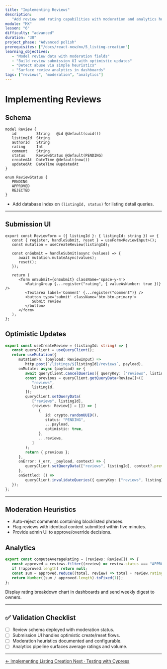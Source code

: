 ```yaml
---
title: "Implementing Reviews"
description:
   "Add review and rating capabilities with moderation and analytics hooks."
module: "MX"
lesson: "6"
difficulty: "advanced"
duration: "30"
project_phase: "Advanced polish"
prerequisites: ["/docs/react-new/mx/5_listing-creation"]
learning_objectives:
   - "Model review data with moderation fields"
   - "Build review submission UI with optimistic updates"
   - "Detect abuse via simple heuristics"
   - "Surface review analytics in dashboards"
tags: ["reviews", "moderation", "analytics"]
---
```


# Implementing Reviews

## Schema

```prisma filename="prisma/schema.prisma"
model Review {
   id         String   @id @default(cuid())
   listingId  String
   authorId   String
   rating     Int
   comment    String
   status     ReviewStatus @default(PENDING)
   createdAt  DateTime @default(now())
   updatedAt  DateTime @updatedAt
}

enum ReviewStatus {
   PENDING
   APPROVED
   REJECTED
}
```

-  Add database index on `(listingId, status)` for listing detail queries.

---

## Submission UI

```tsx filename="src/features/reviews/ReviewForm.tsx"
export const ReviewForm = ({ listingId }: { listingId: string }) => {
   const { register, handleSubmit, reset } = useForm<ReviewInput>();
   const mutation = useCreateReview(listingId);

   const onSubmit = handleSubmit(async (values) => {
      await mutation.mutateAsync(values);
      reset();
   });

   return (
      <form onSubmit={onSubmit} className='space-y-4'>
         <RatingGroup {...register("rating", { valueAsNumber: true })} />
         <Textarea label='Comment' {...register("comment")} />
         <button type='submit' className='btn btn-primary'>
            Submit review
         </button>
      </form>
   );
};
```

## Optimistic Updates

```ts filename="src/features/reviews/api.ts"
export const useCreateReview = (listingId: string) => {
   const queryClient = useQueryClient();
   return useMutation({
      mutationFn: (payload: ReviewInput) =>
         http.post(`/listings/${listingId}/reviews`, payload),
      onMutate: async (payload) => {
         await queryClient.cancelQueries({ queryKey: ["reviews", listingId] });
         const previous = queryClient.getQueryData<Review[]>([
            "reviews",
            listingId,
         ]);
         queryClient.setQueryData(
            ["reviews", listingId],
            (reviews: Review[] = []) => [
               {
                  id: crypto.randomUUID(),
                  status: "PENDING",
                  ...payload,
                  optimistic: true,
               },
               ...reviews,
            ]
         );
         return { previous };
      },
      onError: (_err, _payload, context) => {
         queryClient.setQueryData(["reviews", listingId], context?.previous);
      },
      onSettled: () =>
         queryClient.invalidateQueries({ queryKey: ["reviews", listingId] }),
   });
};
```

---

## Moderation Heuristics

-  Auto-reject comments containing blocklisted phrases.
-  Flag reviews with identical content submitted within five minutes.
-  Provide admin UI to approve/override decisions.

## Analytics

```ts filename="src/features/reviews/metrics.ts"
export const computeAverageRating = (reviews: Review[]) => {
   const approved = reviews.filter((review) => review.status === "APPROVED");
   if (!approved.length) return null;
   const sum = approved.reduce((total, review) => total + review.rating, 0);
   return Number((sum / approved.length).toFixed(1));
};
```

Display rating breakdown chart in dashboards and send weekly digest to owners.

---

## ✅ Validation Checklist

-  [ ] Review schema deployed with moderation status.
-  [ ] Submission UI handles optimistic create/reset flows.
-  [ ] Moderation heuristics documented and configurable.
-  [ ] Analytics pipeline surfaces average ratings and volume.

---

<div className='mt-8 flex justify-between'>
   <a
      href='/docs/react-new/mx/5_listing-creation'
      className='text-sm font-medium text-muted-foreground hover:text-foreground'
   >
      ← Implementing Listing Creation
   </a>
   <a
      href='/docs/react-new/mx/7_cypress-testing'
      className='text-sm font-medium text-primary hover:text-primary/80'
   >
      Next · Testing with Cypress
   </a>
</div>
